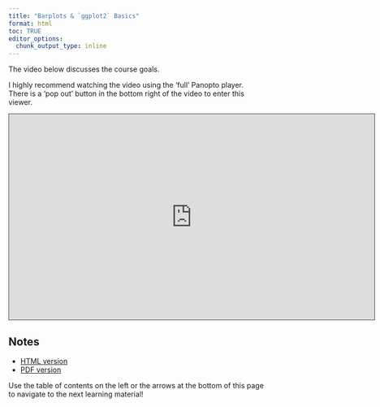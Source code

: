 ```yaml
---
title: "Barplots & `ggplot2` Basics"
format: html
toc: TRUE
editor_options: 
  chunk_output_type: inline
---
```


The video below discusses the course goals. 

I highly recommend watching the video using the 'full' Panopto player. There is a 'pop out' button in the bottom right of the video to enter this viewer.

```{=html}
<iframe src="https://ncsu.hosted.panopto.com/Panopto/Pages/Embed.aspx?id=ad64e8e0-eb1c-40a6-8848-b181011d2d9e&autoplay=false&offerviewer=true&showtitle=true&showbrand=false&captions=false&interactivity=all" height="405" width="720" style="border: 1px solid #464646;" allowfullscreen allow="autoplay" aria-label="Panopto Embedded Video Player" aria-description="26 - Barplots &amp; ggplot2 Basics" ></iframe>
```

## Notes

- <a href = "26-Barplots_ggplot_Basics.html" target = "_blank">HTML version</a>
- <a href = "PDFs/26-Barplots_ggplot_Basics.pdf" target = "_blank">PDF version</a>

Use the table of contents on the left or the arrows at the bottom of this page to navigate to the next learning material!